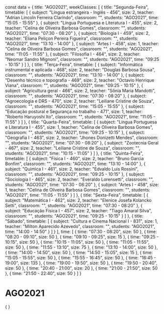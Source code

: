 const data = {
  title: "AGO2021",
  weekClasses: [
    {
      title: "Segunda-Feira",
      timetable: [
        {
          subject: "Língua estrangeira - Inglês - 456",
          size: 2,
          teacher: "Adrian Lincoln Ferreira Clarindo",
          classroom: "",
          students: "AGO2021",
          time: "15:05 - 15:55"
        },
        {
          subject: "Língua Portuguesa e Literatura I - 455",
          size: 2,
          teacher: "Celina de Oliveira Barbosa Gomes",
          classroom: "",
          students: "AGO2021",
          time: "07:30 - 08:20"
        },
        {
          subject: "Biologia I - 459",
          size: 2,
          teacher: "Eliana Peliçon Pereira Figueira",
          classroom: "",
          students: "AGO2021",
          time: "13:10 - 14:00"
        },
        {
          subject: "Artes I - 458",
          size: 1,
          teacher: "Celina de Oliveira Barbosa Gomes",
          classroom: "",
          students: "AGO2021",
          time: "11:05 - 11:55"
        },
        {
          subject: "Filosofia I - 464",
          size: 2,
          teacher: "Neomar Sandro Mignoni",
          classroom: "",
          students: "AGO2021",
          time: "09:25 - 10:15"
        }
      ]
    },
    {
      title: "Terça-Feira",
      timetable: [
        {
          subject: "Informática instrumental e aplicada - 468",
          size: 2,
          teacher: "Douglas Barbosa Sousa",
          classroom: "",
          students: "AGO2021",
          time: "13:10 - 14:00"
        },
        {
          subject: "Desenho técnico e topografia - 469",
          size: 2,
          teacher: "Octavio Henrique Viana",
          classroom: "",
          students: "AGO2021",
          time: "09:25 - 10:15"
        },
        {
          subject: "Agricultura geral - 466",
          size: 2,
          teacher: "Sônia Maria Mandotti",
          classroom: "",
          students: "AGO2021",
          time: "07:30 - 08:20"
        },
        {
          subject: "Agroecologia e DRS - 470",
          size: 2,
          teacher: "Leiliane Cristine de Souza",
          classroom: "",
          students: "AGO2021",
          time: "15:05 - 15:55"
        },
        {
          subject: "Educação postural e Segurança no trabalho - 471",
          size: 1,
          teacher: "Roberto Haruyoshi Ito",
          classroom: "",
          students: "AGO2021",
          time: "11:05 - 11:55"
        }
      ]
    },
    {
      title: "Quarta-Feira",
      timetable: [
        {
          subject: "Língua Portuguesa e Literatura I - 455",
          size: 1,
          teacher: "Celina de Oliveira Barbosa Gomes",
          classroom: "",
          students: "AGO2021",
          time: "09:25 - 10:15"
        },
        {
          subject: "Geografia I - 463",
          size: 2,
          teacher: "Jhones Donizetti Mendes",
          classroom: "",
          students: "AGO2021",
          time: "07:30 - 08:20"
        },
        {
          subject: "Zootecnia Geral - 467",
          size: 2,
          teacher: "Leiliane Cristine de Souza",
          classroom: "",
          students: "AGO2021",
          time: "10:15 - 11:05"
        }
      ]
    },
    {
      title: "Quinta-Feira",
      timetable: [
        {
          subject: "Física I - 460",
          size: 2,
          teacher: "Bruno Garcia Bonfim",
          classroom: "",
          students: "AGO2021",
          time: "13:10 - 14:00"
        },
        {
          subject: "Química I - 461",
          size: 2,
          teacher: "Edvaldo Luis Rossini",
          classroom: "",
          students: "AGO2021",
          time: "09:25 - 10:15"
        },
        {
          subject: "Sociologia I - 465",
          size: 2,
          teacher: "Everaldo Lorensetti",
          classroom: "",
          students: "AGO2021",
          time: "07:30 - 08:20"
        },
        {
          subject: "Artes I - 458",
          size: 1,
          teacher: "Celina de Oliveira Barbosa Gomes",
          classroom: "",
          students: "AGO2021",
          time: "11:05 - 11:55"
        }
      ]
    },
    {
      title: "Sexta-Feira",
      timetable: [
        {
          subject: "Matemática I - 462",
          size: 2,
          teacher: "Elenice Josefa Kolancko Setti",
          classroom: "",
          students: "AGO2021",
          time: "07:30 - 08:20"
        },
        {
          subject: "Educação Física I - 457",
          size: 2,
          teacher: "Tiago Amaral Silva",
          classroom: "",
          students: "AGO2021",
          time: "09:25 - 10:15"
        }
      ]
    },
    {
      title: "Sábado",
      timetable: [
        {
          subject: "Cultura e Cinema Nacional I - 831",
          size: 1,
          teacher: "Milton Aparecido Azevedo",
          classroom: "",
          students: "AGO2021",
          time: "14:00 - 14:50"
        }
      ]
    }
  ],
  time: [
    {
      time: "07:30 - 08:20",
      size: 50
    },
    {
      time: "08:20 - 09:10",
      size: 50
    },
    {
      time: "09:10 - 09:25",
      size: 15
    },
    {
      time: "09:25 - 10:15",
      size: 50
    },
    {
      time: "10:15 - 11:05",
      size: 50
    },
    {
      time: "11:05 - 11:55",
      size: 50
    },
    {
      time: "11:55 - 13:10",
      size: 75
    },
    {
      time: "13:10 - 14:00",
      size: 50
    },
    {
      time: "14:00 - 14:50",
      size: 50
    },
    {
      time: "14:50 - 15:05",
      size: 15
    },
    {
      time: "15:05 - 15:55",
      size: 50
    },
    {
      time: "15:55 - 16:45",
      size: 50
    },
    {
      time: "16:45 - 19:00",
      size: 135
    },
    {
      time: "19:00 - 19:50",
      size: 50
    },
    {
      time: "19:50 - 20:40",
      size: 50
    },
    {
      time: "20:40 - 21:00",
      size: 20
    },
    {
      time: "21:00 - 21:50",
      size: 50
    },
    {
      time: "21:50 - 22:40",
      size: 50
    }
  ]
}

# AGO2021

<div>
    {
        <Grid
            title={data.title} 
            weekClasses={data.weekClasses} 
            time={data.time}
        />
    }
</div>
